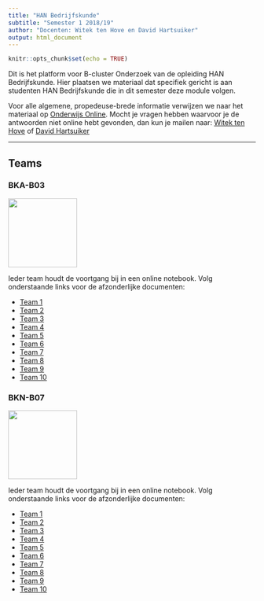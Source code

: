 ```yaml
---
title: "HAN Bedrijfskunde"
subtitle: "Semester 1 2018/19"
author: "Docenten: Witek ten Hove en David Hartsuiker"
output: html_document
---
```


```r
knitr::opts_chunk$set(echo = TRUE)
```

Dit is het platform voor B-cluster Onderzoek van de opleiding HAN Bedrijfskunde. Hier plaatsen we materiaal dat specifiek gericht is aan studenten HAN Bedrijfskunde die in dit semester deze module volgen.

Voor alle algemene, propedeuse-brede informatie verwijzen we naar het materiaal op <a href="https://onderwijsonline.han.nl/elearning/content/pNWMKBDj" target="_blank">Onderwijs Online</a>. Mocht je vragen hebben waarvoor je de antwoorden niet online hebt gevonden, dan kun je mailen naar: <a href="mailto:witek.tenhove@han.nl?Subject=B-cluster%20onderzoek%20" target="_top">Witek ten Hove</a> of <a href="mailto:david.hartsuiker@han.nl?Subject=B-cluster%20onderzoek%20" target="_top">David Hartsuiker</a>

-----

## Teams { .tabset}

### BKA-B03

<img src="bkab03.png" width=140px>

Ieder team houdt de voortgang bij in een online notebook. Volg onderstaande links voor de afzonderlijke documenten:

- <a href="" target="_blank">Team 1</a>
- <a href="" target="_blank">Team 2</a>
- <a href="" target="_blank">Team 3</a>
- <a href="" target="_blank">Team 4</a>
- <a href="http://mvoost.simplesite.com/" target="_blank">Team 5</a>
- <a href="" target="_blank">Team 6</a>
- <a href="" target="_blank">Team 7</a>
- <a href="" target="_blank">Team 8</a>
- <a href="" target="_blank">Team 9</a>
- <a href="" target="_blank">Team 10</a>

### BKN-B07

<img src="bknb07.png" width=140px>

Ieder team houdt de voortgang bij in een online notebook. Volg onderstaande links voor de afzonderlijke documenten:

- <a href="" target="_blank">Team 1</a>
- <a href="" target="_blank">Team 2</a>
- <a href="" target="_blank">Team 3</a>
- <a href="" target="_blank">Team 4</a>
- <a href="" target="_blank">Team 5</a>
- <a href="" target="_blank">Team 6</a>
- <a href="" target="_blank">Team 7</a>
- <a href="" target="_blank">Team 8</a>
- <a href="" target="_blank">Team 9</a>
- <a href="" target="_blank">Team 10</a>